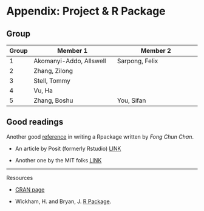 # Appendix: Project & R Package

## Group

| Group | Member 1         | Member 2        |
|--------|--------------------------------|--------------------------------|
| 1      | Akomanyi-Addo, Allswell       | Sarpong, Felix               |
| 2      | Zhang, Zilong                  |                    |
| 3      | Stell, Tommy                  |                    |
| 4      | Vu, Ha                 |         |      
| 5      | Zhang, Boshu                 |   You, Sifan      |      



## Good readings

Another good [reference]([https://tinyheero.github.io/jekyll/update/2015/07/26/making-your-first-R-package.html]) in writing a Rpackage written by *Fong Chun Chan*.

* An article by Posit (formerly Rstudio) [LINK](https://docs.posit.co/ide/user/ide/guide/pkg-devel/writing-packages.html)

* Another one by the MIT folks [LINK](https://web.mit.edu/insong/www/pdf/rpackage_instructions.pdf)


------------------------------------------------------------------------

Resources

-   [CRAN page](https://cran.r-project.org/web/packages/distributions/index.html)

-   Wickham, H. and Bryan, J. [R Package](https://r-pkgs.org/).
